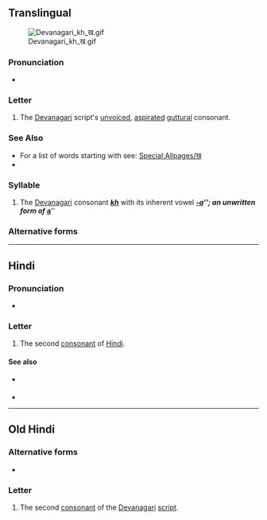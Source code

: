 {{also|ख़}}
{{character info/new}}
==Translingual==
[[File:Devanagari kh ख.gif|thumb]]

===Pronunciation===
* {{IPA|/kʰə/|lang=mul}}

===Letter===
{{mul-Deva|kha}}

# The [[Devanagari]] script's [[unvoiced]], [[aspirated]] [[guttural]] consonant.

===See Also===
* For a list of words starting with {{mul-Deva|kh}} see: [[Special:Allpages/ख]]
* {{list:Devanagari script letters/mul}}

===Syllable===
{{mul-syllable|sc=Deva|ख|tr=kha}}

# The [[Devanagari]] consonant {{l|mul|sc=Deva|ख}} '''''[[kh]]''''' with its inherent vowel '''''[[-a]]'''''; an unwritten form of {{l|mul|sc=Deva|अ}} '''''[[a]]'''''

===Alternative forms===
{{pi-alt|Latn=kha}}

----

==Hindi==

===Pronunciation===
* {{IPA|/kʰə/|lang=hi}}

===Letter===
{{head|hi|letter}}

# The second [[consonant]] of [[Hindi]].

====See also====
* {{sense|nuqta form}} {{l|hi|ख़}}
* {{list:Devanagari script letters/hi}}

----

==Old Hindi==

===Alternative forms===
* {{alter|inc-ohi|ष||especially in Perso-Arabic borrowings}}

===Letter===
{{head|inc-ohi|letter}}

# The second [[consonant]] of the [[Devanagari]] [[script]].